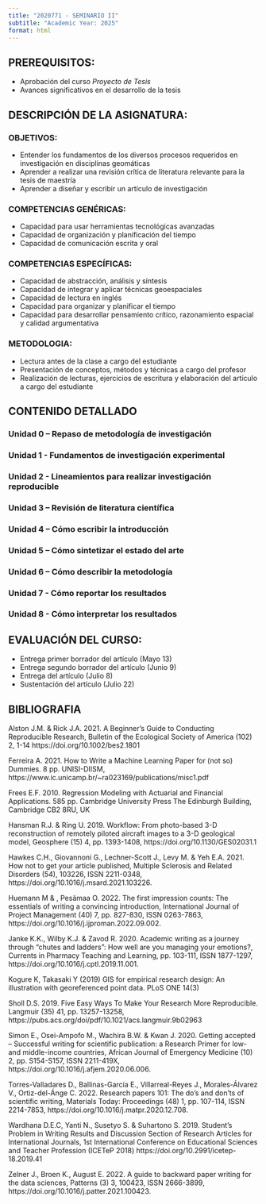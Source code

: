 ```yaml
---
title: "2020771 - SEMINARIO II"
subtitle: "Academic Year: 2025"
format: html
---
```

## PREREQUISITOS:
- Aprobación del curso *Proyecto de Tesis*
- Avances significativos en el desarrollo de la tesis

## DESCRIPCIÓN DE LA ASIGNATURA:
::: {.callout-important collapse=false}
### OBJETIVOS:

-	Entender los fundamentos de los diversos procesos requeridos en investigación en disciplinas geomáticas
-	Aprender a realizar una revisión crítica de literatura relevante para la tesis de maestría
- Aprender a diseñar y escribir un artículo de investigación

### COMPETENCIAS GENÉRICAS: 

- Capacidad para usar herramientas tecnológicas avanzadas
- Capacidad de organización y planificación del tiempo
- Capacidad de comunicación escrita y oral

### COMPETENCIAS ESPECÍFICAS:

- Capacidad de abstracción, análisis y síntesis
- Capacidad de integrar y aplicar técnicas geoespaciales
- Capacidad de lectura en inglés
- Capacidad para organizar y planificar el tiempo
- Capacidad para desarrollar pensamiento crítico, razonamiento espacial y calidad argumentativa

### METODOLOGIA:
-	Lectura antes de la clase a cargo del estudiante
- Presentación de conceptos, métodos y técnicas a cargo del profesor
-	Realización de lecturas, ejercicios de escritura y elaboración del artículo a cargo  del estudiante

:::

## CONTENIDO DETALLADO 

::: {.callout-important collapse=true}

### Unidad 0 –  Repaso de metodología de investigación

### Unidad 1 -  Fundamentos de investigación experimental

### Unidad 2 -  Lineamientos para realizar investigación reproducible

### Unidad 3 – Revisión de literatura científica

### Unidad 4 – Cómo escribir la introducción

### Unidad 5 – Cómo sintetizar el estado del arte

### Unidad 6 – Cómo describir la metodología

### Unidad 7 - Cómo reportar los resultados

### Unidad 8 - Cómo interpretar los resultados

:::


## EVALUACIÓN DEL CURSO: 

::: {.callout-important collapse=false}

- Entrega primer borrador del artículo (Mayo 13)
-	Entrega segundo borrador del artículo (Junio 9)
- Entrega del artículo (Julio 8) 
- Sustentación del artículo (Julio 22) 

:::

## BIBLIOGRAFIA

::: {.callout-important collapse=true}

Alston J.M. & Rick J.A. 2021. A Beginner's Guide to Conducting Reproducible Research, Bulletin of the Ecological Society of America (102) 2,  1-14
https://doi.org/10.1002/bes2.1801

Ferreira A. 2021. How to Write a Machine Learning Paper for (not so) Dummies. 8 pp. UNISI-DIISM, https://www.ic.unicamp.br/~ra023169/publications/misc1.pdf

Frees E.F. 2010. Regression Modeling with Actuarial and Financial Applications. 585 pp. Cambridge University Press The Edinburgh Building, Cambridge CB2 8RU, UK

Hansman R.J. & Ring U. 2019. Workflow: From photo-based 3-D reconstruction of remotely piloted aircraft images to a 3-D geological model, Geosphere (15) 4, pp. 1393-1408, https://doi.org/10.1130/GES02031.1

Hawkes C.H., Giovannoni G.,  Lechner-Scott J.,  Levy M. & Yeh E.A. 2021. How not to get your article published, Multiple Sclerosis and Related Disorders (54), 103226, ISSN 2211-0348, https://doi.org/10.1016/j.msard.2021.103226.

Huemann M & , Pesämaa O. 2022. The first impression counts: The essentials of writing a convincing introduction, International Journal of Project Management (40) 7, pp. 827-830, ISSN 0263-7863, https://doi.org/10.1016/j.ijproman.2022.09.002.

Janke K.K., Wilby K.J. & Zavod R. 2020. Academic writing as a journey through “chutes and ladders”: How well are you managing your emotions?, Currents in Pharmacy Teaching and Learning, pp. 103-111, ISSN 1877-1297, https://doi.org/10.1016/j.cptl.2019.11.001.

Kogure K, Takasaki Y (2019) GIS for
empirical research design: An illustration with
georeferenced point data. PLoS ONE 14(3)

Sholl D.S. 2019. Five Easy Ways To Make Your Research More Reproducible. Langmuir (35) 41, pp. 13257-13258, https://pubs.acs.org/doi/pdf/10.1021/acs.langmuir.9b02963

Simon E., Osei-Ampofo M., Wachira B.W. & Kwan J. 2020. Getting accepted – Successful writing for scientific publication: a Research Primer for low- and middle-income countries, African Journal of Emergency Medicine (10) 2, pp. S154-S157, ISSN 2211-419X, https://doi.org/10.1016/j.afjem.2020.06.006.

Torres-Valladares D., Ballinas-García E., Villarreal-Reyes J., Morales-Álvarez V., Ortiz-del-Ánge C. 2022. Research papers 101: The do’s and don'ts of scientific writing, Materials Today: Proceedings (48) 1, pp. 107-114, ISSN 2214-7853, https://doi.org/10.1016/j.matpr.2020.12.708.

Wardhana D.E.C, Yanti N.,  Susetyo S. &  Suhartono S. 2019. Student’s Problem in Writing Results and Discussion Section of Research Articles for International Journals, 1st International Conference on Educational Sciences and Teacher Profession (ICETeP 2018) https://doi.org/10.2991/icetep-18.2019.41

Zelner J., Broen K., August E. 2022. A guide to backward paper writing for the data sciences,
Patterns (3) 3, 100423, ISSN 2666-3899, https://doi.org/10.1016/j.patter.2021.100423.

:::
